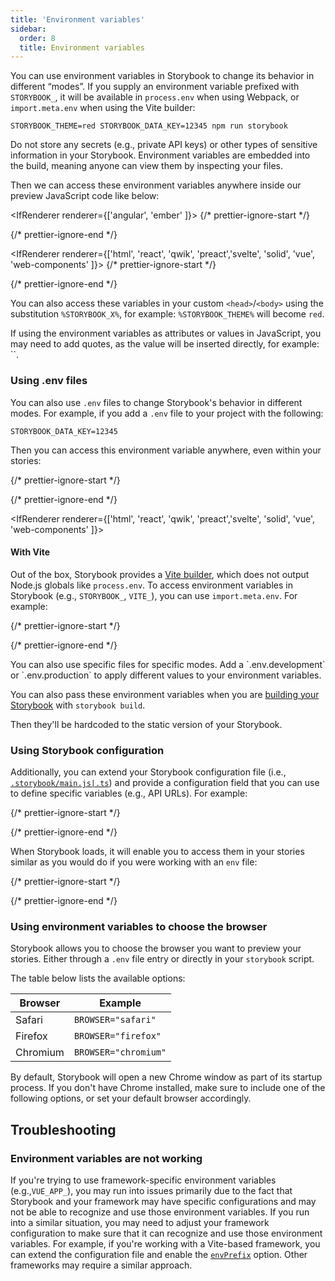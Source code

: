 ```yaml
---
title: 'Environment variables'
sidebar:
  order: 8
  title: Environment variables
---
```


You can use environment variables in Storybook to change its behavior in different “modes”.
If you supply an environment variable prefixed with `STORYBOOK_`, it will be available in `process.env` when using Webpack, or `import.meta.env` when using the Vite builder:

```shell
STORYBOOK_THEME=red STORYBOOK_DATA_KEY=12345 npm run storybook
```

<Callout variant="info" icon="💡">
  Do not store any secrets (e.g., private API keys) or other types of sensitive information in your Storybook. Environment variables are embedded into the build, meaning anyone can view them by inspecting your files.
</Callout>

Then we can access these environment variables anywhere inside our preview JavaScript code like below:

<IfRenderer renderer={['angular', 'ember' ]}>
  {/* prettier-ignore-start */}

  <CodeSnippets path="storybook-read-environment-variables.md" />
</IfRenderer>

{/* prettier-ignore-end */}

<IfRenderer renderer={['html', 'react', 'qwik', 'preact','svelte', 'solid', 'vue', 'web-components' ]}>
  {/* prettier-ignore-start */}

  <CodeSnippets path="storybook-read-environment-variables.md" />
</IfRenderer>

{/* prettier-ignore-end */}

You can also access these variables in your custom `<head>`/`<body>` using the substitution `%STORYBOOK_X%`, for example: `%STORYBOOK_THEME%` will become `red`.

<Callout variant="info" icon="💡">
  If using the environment variables as attributes or values in JavaScript, you may need to add quotes, as the value will be inserted directly, for example: `<link rel="stylesheet" href="%STORYBOOK_STYLE_URL%" />`.
</Callout>

### Using .env files

You can also use `.env` files to change Storybook's behavior in different modes. For example, if you add a `.env` file to your project with the following:

```
STORYBOOK_DATA_KEY=12345
```

Then you can access this environment variable anywhere, even within your stories:

{/* prettier-ignore-start */}

<CodeSnippets path="my-component-with-env-variables.md" />

{/* prettier-ignore-end */}

<IfRenderer renderer={['html', 'react', 'qwik', 'preact','svelte', 'solid', 'vue', 'web-components' ]}>
  #### With Vite

  Out of the box, Storybook provides a [Vite builder](../builders/vite.mdx), which does not output Node.js globals like `process.env`. To access environment variables in Storybook (e.g., `STORYBOOK_`, `VITE_`), you can use `import.meta.env`. For example:

  {/* prettier-ignore-start */}

  <CodeSnippets path="my-component-vite-env-variables.md" />

  {/* prettier-ignore-end */}
</IfRenderer>

<Callout variant="info">
  You can also use specific files for specific modes. Add a `.env.development` or `.env.production` to apply different values to your environment variables.
</Callout>

You can also pass these environment variables when you are [building your Storybook](../sharing/publish-storybook.mdx) with `storybook build`.

Then they'll be hardcoded to the static version of your Storybook.

### Using Storybook configuration

Additionally, you can extend your Storybook configuration file (i.e., [`.storybook/main.js|.ts`](../configure/index.mdx#configure-story-rendering)) and provide a configuration field that you can use to define specific variables (e.g., API URLs). For example:

{/* prettier-ignore-start */}

<CodeSnippets path="main-config-env.md" />

{/* prettier-ignore-end */}

When Storybook loads, it will enable you to access them in your stories similar as you would do if you were working with an `env` file:

{/* prettier-ignore-start */}

<CodeSnippets path="my-component-env-var-config.md" usesCsf3 csf2Path="configure/environment-variables#snippet-my-component-env-var-config" />

{/* prettier-ignore-end */}

### Using environment variables to choose the browser

Storybook allows you to choose the browser you want to preview your stories. Either through a `.env` file entry or directly in your `storybook` script.

The table below lists the available options:

| Browser  | Example              |
| -------- | -------------------- |
| Safari   | `BROWSER="safari"`   |
| Firefox  | `BROWSER="firefox"`  |
| Chromium | `BROWSER="chromium"` |

<Callout variant="info" icon="💡">
  By default, Storybook will open a new Chrome window as part of its startup process. If you don't have Chrome installed, make sure to include one of the following options, or set your default browser accordingly.
</Callout>

## Troubleshooting

### Environment variables are not working

If you're trying to use framework-specific environment variables (e.g.,`VUE_APP_`), you may run into issues primarily due to the fact that Storybook and your framework may have specific configurations and may not be able to recognize and use those environment variables. If you run into a similar situation, you may need to adjust your framework configuration to make sure that it can recognize and use those environment variables. For example, if you're working with a Vite-based framework, you can extend the configuration file and enable the [`envPrefix`](https://vitejs.dev/config/shared-options.html#envprefix) option. Other frameworks may require a similar approach.

